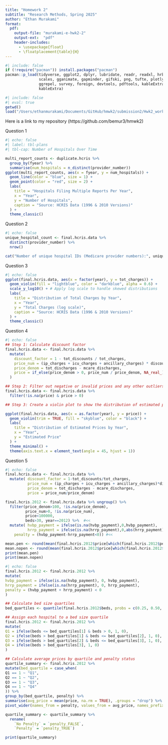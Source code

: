 ```yaml
---
title: "Homework 2"
subtitle: "Research Methods, Spring 2025"
author: "Ethan Murakami"
format:
  pdf:
    output-file: "murakami-e-hwk2-2"
    output-ext:  "pdf"
    header-includes:
      - \usepackage{float}
      - \floatplacement{table}{H}
---
```

```r
#| include: false
if (!require("pacman")) install.packages("pacman")
pacman::p_load(tidyverse, ggplot2, dplyr, lubridate, readr, readxl, hrbrthemes, fixest,
               scales, gganimate, gapminder, gifski, png, tufte, plotly, OECD,
               ggrepel, survey, foreign, devtools, pdftools, kableExtra, modelsummary,
               kableExtra)
```
```r
#| include: false
#| eval: true
getwd()
load("/Users/ethanmurakami/Documents/GitHub/hmwk2/submission2/Hwk2_workspace2.Rdata")
```
Here is a link to my repository (https://github.com/bemur3/hmwk2)

Question 1
```r
#| echo: false
#| label: tbl-plans
#| tbl-cap: Number of Hospitals Over Time

multi_report_counts <- duplicate.hcris %>%
  group_by(fyear) %>%
  summarise(num_hospitals = n_distinct(provider_number))
ggplot(multi_report_counts, aes(x = fyear, y = num_hospitals)) +
  geom_line(color = "blue", size = 1) +
  geom_point(color = "red", size = 2) +
  labs(
    title = "Hospitals Filing Multiple Reports Per Year",
    x = "Year",
    y = "Number of Hospitals",
    caption = "Source: HCRIS Data (1996 & 2010 Versions)"
  ) +
  theme_classic()
```
Question 2
```r
#| echo: false
unique_hospital_count <- final.hcris.data %>%
  distinct(provider_number) %>%
  nrow()

cat("Number of unique hospital IDs (Medicare provider numbers):", unique_hospital_count, "\n")
```
Question 3
```r
#| echo: false
ggplot(final.hcris.data, aes(x = factor(year), y = tot_charges)) +
  geom_violin(fill = "lightblue", color = "darkblue", alpha = 0.6) +
  scale_y_log10() + # Apply log scale to handle skewed distributions
  labs(
    title = "Distribution of Total Charges by Year",
    x = "Year",
    y = "Total Charges (log scale)",
    caption = "Source: HCRIS Data (1996 & 2010 Versions)"
  ) +
  theme_classic()
```
Question 4
```r
#| echo: false
## Step 1: Calculate discount factor
final.hcris.data <- final.hcris.data %>%
  mutate(
    discount_factor = 1 - tot_discounts / tot_charges,
    price_num = (ip_charges + icu_charges + ancillary_charges) * discount_factor - tot_mcare_payment,
    price_denom = tot_discharges - mcare_discharges,
    price = if_else(price_denom > 0, price_num / price_denom, NA_real_) # Avoid division by zero or negative denominator
  )

## Step 2: Filter out negative or invalid prices and any other outliers (e.g., top 1% of prices)
final.hcris.data <- final.hcris.data %>%
  filter(!is.na(price) & price > 0)

## Step 3: Create a violin plot to show the distribution of estimated prices by year

ggplot(final.hcris.data, aes(x = as.factor(year), y = price)) +
  geom_violin(trim = TRUE, fill = "skyblue", color = "black") +
  labs(
    title = "Distribution of Estimated Prices by Year",
    x = "Year",
    y = "Estimated Price"
  ) +
  theme_minimal() +
  theme(axis.text.x = element_text(angle = 45, hjust = 1))
```

Question 5
```r
#| echo: false
final.hcris.data <- final.hcris.data %>%
  mutate( discount_factor = 1-tot_discounts/tot_charges,
          price_num = (ip_charges + icu_charges + ancillary_charges)*discount_factor - tot_mcare_payment,
          price_denom = tot_discharges - mcare_discharges,
          price = price_num/price_denom)

final.hcris.2012 <- final.hcris.data %>% ungroup() %>%
  filter(price_denom>100, !is.na(price_denom), 
         price_num>0, !is.na(price_num),
         price<100000, 
         beds>30, year==2012) %>%  #<<
  mutate( hvbp_payment = ifelse(is.na(hvbp_payment),0,hvbp_payment),
          hrrp_payment = ifelse(is.na(hrrp_payment),0,abs(hrrp_payment)), #<<
    penalty = (hvbp_payment-hrrp_payment<0)) #<<

mean.pen <- round(mean(final.hcris.2012$price[which(final.hcris.2012$penalty==1)]),2)
mean.nopen <- round(mean(final.hcris.2012$price[which(final.hcris.2012$penalty==0)]),2)
print(mean.pen)
print(mean.nopen)
```
```r
#| echo: false
final.hcris.2012 <- final.hcris.2012 %>%
mutate(
hvbp_payment = ifelse(is.na(hvbp_payment), 0, hvbp_payment),
hrrp_payment = ifelse(is.na(hrrp_payment), 0, hrrp_payment),
penalty = (hvbp_payment + hrrp_payment) < 0
)

## Calculate bed size quartiles
bed_quartiles <- quantile(final.hcris.2012$beds, probs = c(0.25, 0.50, 0.75), na.rm = TRUE)

## Assign each hospital to a bed size quartile
final.hcris.2012 <- final.hcris.2012 %>%
mutate(
Q1 = ifelse(beds <= bed_quartiles[1] & beds > 0, 1, 0),
Q2 = ifelse(beds > bed_quartiles[1] & beds <= bed_quartiles[2], 1, 0),
Q3 = ifelse(beds > bed_quartiles[2] & beds <= bed_quartiles[3], 1, 0),
Q4 = ifelse(beds > bed_quartiles[3], 1, 0)
)

## Calculate average prices by quartile and penalty status
quartile_summary <- final.hcris.2012 %>%
mutate(bed_quartile = case_when(
Q1 == 1 ~ "Q1",
Q2 == 1 ~ "Q2",
Q3 == 1 ~ "Q3",
Q4 == 1 ~ "Q4"
)) %>%
group_by(bed_quartile, penalty) %>%
summarise(avg_price = mean(price, na.rm = TRUE), .groups = "drop") %>%
pivot_wider(names_from = penalty, values_from = avg_price, names_prefix = "penalty_")

quartile_summary <- quartile_summary %>%
  rename(
    `No Penalty` = `penalty_FALSE`,
    `Penalty` = `penalty_TRUE`)

print(quartile_summary)

```
